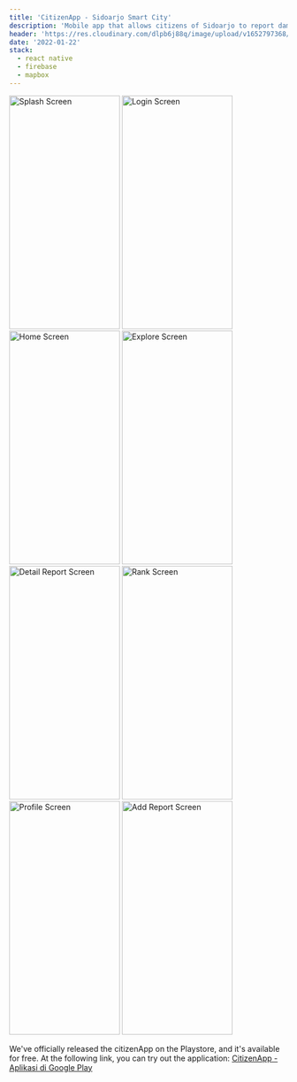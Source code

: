 ---
title: 'CitizenApp - Sidoarjo Smart City'
description: 'Mobile app that allows citizens of Sidoarjo to report damage to public facilities by simply scanning a QR code.'
header: 'https://res.cloudinary.com/dlpb6j88q/image/upload/v1652797368/jagad.dev/projects/citizenapp/citizen_hc3dnp.png'
date: '2022-01-22'
stack:
  - react native
  - firebase
  - mapbox
---

<div className='grid sm:grid-cols-1 md:grid-cols-2 lg:grid-cols-3'>
  <Image
    alt='Splash Screen'
    src='https://res.cloudinary.com/dlpb6j88q/image/upload/v1652798608/jagad.dev/projects/citizenapp/Splash_Screen_fmebdd.png'
    width='200'
    height='422'
  />
  <Image
    alt='Login Screen'
    src='https://res.cloudinary.com/dlpb6j88q/image/upload/v1652798606/jagad.dev/projects/citizenapp/Login_Screen_akaznj.png'
    width='200'
    height='422'
  />
  <Image
    alt='Home Screen'
    src='https://res.cloudinary.com/dlpb6j88q/image/upload/v1652798609/jagad.dev/projects/citizenapp/Home_Screen_uvjaqz.png'
    width='200'
    height='422'
  />
  <Image
    alt='Explore Screen'
    src='https://res.cloudinary.com/dlpb6j88q/image/upload/v1652798611/jagad.dev/projects/citizenapp/Explore_Screen_rmbgvt.png'
    width='200'
    height='422'
  />
  <Image
    alt='Detail Report Screen'
    src='https://res.cloudinary.com/dlpb6j88q/image/upload/v1652798610/jagad.dev/projects/citizenapp/Detail_Report_Screen_ad8tjc.png'
    width='200'
    height='422'
  />
  <Image
    alt='Rank Screen'
    src='https://res.cloudinary.com/dlpb6j88q/image/upload/v1652798608/jagad.dev/projects/citizenapp/Rank_Screen_xi5e4m.png'
    width='200'
    height='422'
  />
  <Image
    alt='Profile Screen'
    src='https://res.cloudinary.com/dlpb6j88q/image/upload/v1652798607/jagad.dev/projects/citizenapp/Profile_Screen_swqe6y.png'
    width='200'
    height='422'
  />
  <Image
    alt='Add Report Screen'
    src='https://res.cloudinary.com/dlpb6j88q/image/upload/v1652798607/jagad.dev/projects/citizenapp/Add_Report_Screen_hfdhst.png'
    width='200'
    height='422'
  />
</div>

We've officially released the citizenApp on the Playstore, and it's available for free. At the following link, you can try out the application: [CitizenApp - Aplikasi di Google Play](https://play.google.com/store/apps/details?id=com.jagadyudha.citizenapp)
